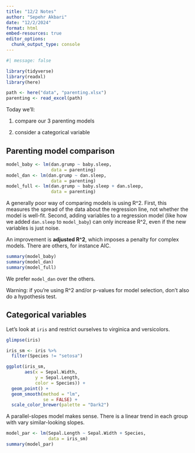 ```yaml
---
title: "12/2 Notes"
author: "Sepehr Akbari"
date: "12/2/2024"
format: html
embed-resources: true
editor_options: 
  chunk_output_type: console
---
```


```r
#| message: false

library(tidyverse)
library(readxl)
library(here)

path <- here("data", "parenting.xlsx")
parenting <- read_excel(path)
```

Today we'll:

1) compare our 3 parenting models

2) consider a categorical variable

## Parenting model comparison

```r
model_baby <- lm(dan.grump ~ baby.sleep,
                 data = parenting)
model_dan <- lm(dan.grump ~ dan.sleep,
                 data = parenting)
model_full <- lm(dan.grump ~ baby.sleep + dan.sleep,
                 data = parenting)
```

A generally poor way of comparing models is using R^2. First, this measures the spread of the data about the regression line, not whether the model is well-fit. Second, adding variables to a regression model (like how we added `dan.sleep` to `model_baby`) can only increase R^2, even if the new variables is just noise.

An improvement is **adjusted R^2**, which imposes a penalty for complex models. There are others, for instance AIC. 

```r
summary(model_baby)
summary(model_dan)
summary(model_full)
```

We prefer `model_dan` over the others. 

Warning: if you're using R^2 and/or p-values for model selection, don't also do a hypothesis test. 

## Categorical variables

Let's look at `iris` and restrict ourselves to virginica and versicolors.

```r
glimpse(iris)

iris_sm <- iris %>% 
  filter(Species != "setosa")

ggplot(iris_sm, 
       aes(x = Sepal.Width,
           y = Sepal.Length,
           color = Species)) + 
  geom_point() +
  geom_smooth(method = "lm",
              se = FALSE) +
  scale_color_brewer(palette = "Dark2")
```

A parallel-slopes model makes sense. There is a linear trend in each group with vary similar-looking slopes. 

```r
model_par <- lm(Sepal.Length ~ Sepal.Width + Species, 
                data = iris_sm)
summary(model_par)
```






